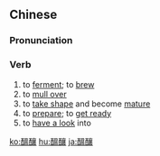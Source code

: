 {{also|酝酿}}
==Chinese==
{{zh-forms|s=酝酿}}

===Pronunciation===
{{zh-pron
|m=yùnniàng
|c=wan5 joeng6
|mn=qz,xm:ùn-liōng/zz:ùn-jiāng/qz:un-lióng/xm:ùn-lióng/kh:ùn-jiòng
|cat=v
}}

===Verb===
{{zh-verb}}

# to [[ferment]]; to [[brew]]
# to [[mull over]]
# to [[take shape]] and become [[mature]]
# to [[prepare]]; to [[get ready]]
# to [[have a look]] into

{{zh-cat|Advanced}}

[[ko:醞釀]]
[[hu:醞釀]]
[[ja:醞釀]]